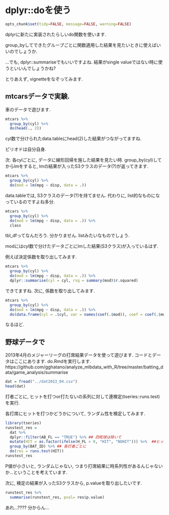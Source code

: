 dplyr::doを使う
========================================================
```r
opts_chunk$set(tidy=FALSE, message=FALSE, warning=FALSE)
```

dplyrに新たに実装されたらしいdo関数を使います. 

group_byしてできたグループごとに関数適用した結果を見たいときに使えばいいのでしょうか. 

...でも, dplyr::summariseでもいいですよね.
結果がsingle valueではない時に使うといいんでしょうかね? 

とりあえず, vignetteをなぞってみます.


## mtcarsデータで実験.
車のデータで遊びます.
```r
mtcars %>% 
  group_by(cyl) %>% 
  do(head(., 2))
```
cyl数で分けられたdata.tableにhead(2)した結果がつながってますね. 

ピリオドは自分自身. 

次. 
各cylごとに, データに線形回帰を施した結果を見たい時. 
group_by(cyl)してからlmをすると, 
lmの結果が入ったS3クラスのデータ(?)が返ってきます. 
```r
mtcars %>% 
  group_by(cyl) %>% 
  do(mod = lm(mpg ~ disp, data = .)) 
```
data.tableでは, S3クラスのデータ(?)を持てません.
代わりに, list的なものになっているのですよね多分.
```r
mtcars %>% 
  group_by(cyl) %>% 
  do(mod = lm(mpg ~ disp, data = .)) %>%
  class
```
tbl_dfってなんだろう. 分かりません. listみたいなものでしょう.

modにはcyl数で分けたデータごとにlmした結果(S3クラス)が入っているはず. 

例えば決定係数を取り出してみます. 
```r
mtcars %>% 
  group_by(cyl) %>% 
  do(mod = lm(mpg ~ disp, data = .)) %>% 
  dplyr::summarise(cyl = cyl, rsq = summary(mod)$r.squared)
```
できてますね. 次に, 係数を取り出してみます. 
```r
mtcars %>% 
  group_by(cyl) %>% 
  do(mod = lm(mpg ~ disp, data = .)) %>% 
  do(data.frame(cyl = .$cyl, var = names(coef(.$mod)), coef = coef(.$mod))) 
```
なるほど. 

## 野球データで

2013年4月のメジャーリーグの打席結果データを使って遊びます.
コードとデータはここにあります. do.Rmdを実行します.
https://github.com/gghatano/analyze_mlbdata_with_R/tree/master/batting_data/game_analysis/summarise

```r
dat = fread("../dat2013_04.csv")
head(dat)
```

打者ごとに, ヒットを打つor打たないの系列に対して連検定(tseries::runs.test)を実行. 

各打席にヒットを打つかどうかについて, ランダム性を検定してみます. 

```r
library(tseries)
runstest_res = 
  dat %>% 
  dplyr::filter(AB_FL == "TRUE") %>% ## 四死球は除いて
  mutate(HIT = as.factor(ifelse(H_FL > 0, "HIT", "NOHIT"))) %>%  ##ヒットを打ったかどうか
  group_by(BAT_ID) %>% ## 各打者ごとに
  do(res = runs.test(HIT))
runstest_res
```

P値が小さいと, ランダムじゃない, つまり打席結果に時系列性があるんじゃないか...ということを考えています.

次に, 検定の結果が入ったS3クラスから, p.valueを取り出したいです.
```r
runstest_res %>%
  summarise(runstest_res, pval= res$p.value)
```
あれ...???? 分からん...
